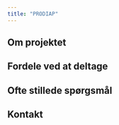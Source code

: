 ```yaml
---
title: "PRODIAP"
---
```


## Om projektet


## Fordele ved at deltage


## Ofte stillede spørgsmål


## Kontakt

